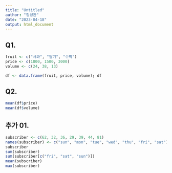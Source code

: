 ```yaml
---
title: "Untitled"
author: "정성완"
date: "2023-04-18"
output: html_document
---
```

## Q1.
```r
fruit <- c("사과", "딸기", "수박")
price <- c(1800, 1500, 3000)
volume <- c(24, 38, 13)

df <- data.frame(fruit, price, volume); df
```

## Q2.
```r
mean(df$price)
mean(df$volume)
```

## 추가 01.
```r
subscriber <- c(62, 32, 36, 29, 39, 44, 81)
names(subscriber) <- c("sun", "mon", "tue", "wed", "thu", "fri", "sat")
subscriber
sum(subscriber)
sum(subscriber[c("fri", "sat", "sun")])
mean(subscriber)
max(subscriber)
```


